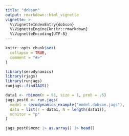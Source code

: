```yaml
---
title: "dobson"
output: rmarkdown::html_vignette
vignette: >
  %\VignetteIndexEntry{dobson}
  %\VignetteEngine{knitr::rmarkdown}
  %\VignetteEncoding{UTF-8}
---
```

  
```r
knitr::opts_chunk$set(
  collapse = TRUE,
  comment = "#>"
)
```

```r
library(serodynamics)
library(rjags)
library(runjags)
runjags::findJAGS()
```

```r

data1 <- rbinom(n = 91, size = 1, prob = .6)
jags_post0 <- run.jags(
  model = serodynamics_example("model.dobson.jags"),
  data = list(r = data1, N = length(data1)),
  monitor = "p"
)

jags_post0$mcmc |> as.array() |> head()
```

